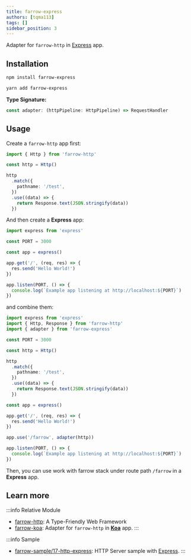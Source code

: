 ```yaml
---
title: farrow-express
authors: [tqma113]
tags: []
sidebar_position: 3
---
```




Adapter for `farrow-http` in [Express](https://github.com/expressjs/express) app.

## Installation

<Tabs groupId="package-tool">
<TabItem value="npm" label="npm">

```bash
npm install farrow-express
```

</TabItem>
<TabItem value="yarn" label="Yarn" default>

```bash
yarn add farrow-express
```

</TabItem>
</Tabs>

**Type Signature:**

```ts
const adapter: (httpPipeline: HttpPipeline) => RequestHandler
```

## Usage

Create a `farrow-http` app first:

```ts
import { Http } from 'farrow-http'

const http = Http()

http
  .match({
    pathname: '/test',
  })
  .use((data) => {
    return Response.text(JSON.stringify(data))
  })
```

And then create a **Express** app:

```ts
import express from 'express'

const PORT = 3000

const app = express()

app.get('/', (req, res) => {
  res.send('Hello World!')
})

app.listen(PORT, () => {
  console.log(`Example app listening at http://localhost:${PORT}`)
})
```

and combine them:

```ts
import express from 'express'
import { Http, Response } from 'farrow-http'
import { adapter } from 'farrow-express'

const PORT = 3000

const http = Http()

http
  .match({
    pathname: '/test',
  })
  .use((data) => {
    return Response.text(JSON.stringify(data))
  })

const app = express()

app.get('/', (req, res) => {
  res.send('Hello World!')
})

app.use('/farrow', adapter(http))

app.listen(PORT, () => {
  console.log(`Example app listening at http://localhost:${PORT}`)
})
```

Then, you can use work with farrow stack under route path `/farrow` in a **Express** app.

## Learn more

:::info Relative Module
* [farrow-http](./02-farrow-http.mdx): A Type-Friendly Web Framework
* [farrow-koa](./05-farrow-koa.mdx): Adapter for `farrow-http` in **[Koa](https://github.com/koajs/koa)** app.
:::

:::info Sample
* [farrow-sample/17-http-express](https://github.com/tqma113/farrow-sample/tree/main/samples/17-http-express): HTTP Server sample with [Express](https://github.com/expressjs/express).
:::

